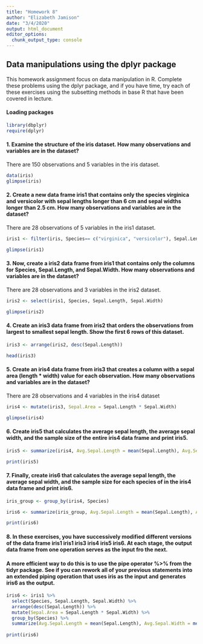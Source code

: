 ```yaml
---
title: "Homework 8"
author: "Elizabeth Jamison"
date: "3/4/2020"
output: html_document
editor_options: 
  chunk_output_type: console
---
```


## Data manipulations using the dplyr package

This homework assignment focus on data manipulation in R. Complete these problems using the dplyr package, and if you have time, try each of these exercises using the subsetting methods in base R that have been covered in lecture.


#### Loading packages

```r
library(dbplyr)
require(dplyr)
```


#### 1. Examine the structure of the iris dataset. How many observations and variables are in the dataset?

There are 150 observations and 5 variables in the iris dataset.

```r
data(iris)
glimpse(iris)

```


#### 2. Create a new data frame iris1 that contains only the species virginica and versicolor with sepal lengths longer than 6 cm and sepal widths longer than 2.5 cm. How many observations and variables are in the dataset?

There are 28 observations of 5 variables in the iris1 dataset.

```r

iris1 <- filter(iris, Species== c("virginica", "versicolor"), Sepal.Length > 6, Sepal.Width > 2.5)

glimpse(iris1)

```


#### 3. Now, create a iris2 data frame from iris1 that contains only the columns for Species, Sepal.Length, and Sepal.Width. How many observations and variables are in the dataset?

There are 28 observations and 3 variables in the iris2 dataset.

```r
iris2 <- select(iris1, Species, Sepal.Length, Sepal.Width)

glimpse(iris2)

```


#### 4. Create an iris3 data frame from iris2 that orders the observations from largest to smallest sepal length. Show the first 6 rows of this dataset.

```r
iris3 <- arrange(iris2, desc(Sepal.Length))

head(iris3)

```


#### 5. Create an iris4 data frame from iris3 that creates a column with a sepal area (length * width) value for each observation. How many observations and variables are in the dataset?

There are 28 observations and 4 variables in the iris4 dataset

```r
iris4 <- mutate(iris3, Sepal.Area = Sepal.Length * Sepal.Width)

glimpse(iris4)

```


#### 6. Create iris5 that calculates the average sepal length, the average sepal width, and the sample size of the entire iris4 data frame and print iris5.

```r
iris5 <- summarize(iris4, Avg.Sepal.Length = mean(Sepal.Length), Avg.Sepal.Width = mean(Sepal.Width), TotalNumber = n())

print(iris5)

```


#### 7. Finally, create iris6 that calculates the average sepal length, the average sepal width, and the sample size for each species of in the iris4 data frame and print iris6.

```r
iris_group <- group_by(iris4, Species)

iris6 <- summarize(iris_group, Avg.Sepal.Length = mean(Sepal.Length), Avg.Sepal.Width = mean(Sepal.Width), TotalNumber = n())

print(iris6)

```


#### 8. In these exercises, you have successively modified different versions of the data frame iris1 iris1 iris3 iris4 iris5 iris6. At each stage, the output data frame from one operation serves as the input fro the next.

#### A more efficient way to do this is to use the pipe operator %>% from the tidyr package. See if you can rework all of your previous statements into an extended piping operation that uses iris as the input and generates iris6 as the output.

```r

iris6 <- iris1 %>% 
  select(Species, Sepal.Length, Sepal.Width) %>% 
  arrange(desc(Sepal.Length)) %>% 
  mutate(Sepal.Area = Sepal.Length * Sepal.Width) %>% 
  group_by(Species) %>% 
  summarize(Avg.Sepal.Length = mean(Sepal.Length), Avg.Sepal.Width = mean(Sepal.Width), TotalNumber = n())
  
print(iris6)  
  
```

